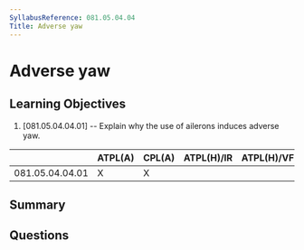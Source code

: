 ```yaml
---
SyllabusReference: 081.05.04.04
Title: Adverse yaw
---
```


# Adverse yaw

## Learning Objectives

1. [081.05.04.04.01] -- Explain why the use of ailerons induces adverse yaw.

|                 | ATPL(A) | CPL(A) | ATPL(H)/IR | ATPL(H)/VFR | CPL(H) | IR  | CBIR(A) |
| --------------- | ------- | ------ | ---------- | ----------- | ------ | --- | ------- |
| 081.05.04.04.01 | X       | X      |            |             |        |     |         |

## Summary

## Questions
